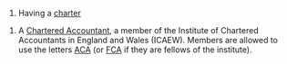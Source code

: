 {{en-adj}}{{en-noun}}


#Having a [[charter]]

#A [[Chartered Accountant]], a member of the Institute of Chartered Accountants in England and Wales (ICAEW).  Members are allowed to use the letters [[ACA]] (or [[FCA]] if they are fellows of the institute).